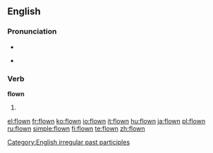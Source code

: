 ==English==

===Pronunciation===
* {{IPA|/'flɔʊn/}}
* {{audio|en-us-flown.ogg|Audio (US)}}
*: {{rhymes|əʊn}}

===Verb===
'''flown'''

# {{past participle of|[[fly]]}}

[[Category:English irregular past participles]]

[[el:flown]]
[[fr:flown]]
[[ko:flown]]
[[io:flown]]
[[it:flown]]
[[hu:flown]]
[[ja:flown]]
[[pl:flown]]
[[ru:flown]]
[[simple:flown]]
[[fi:flown]]
[[te:flown]]
[[zh:flown]]